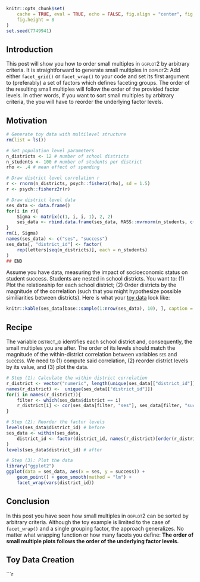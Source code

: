 <link rel="stylesheet" href="http://yandex.st/highlightjs/7.3/styles/default.min.css">
<script src="http://yandex.st/highlightjs/7.3/highlight.min.js"></script>
<script src="http://yandex.st/highlightjs/7.3/languages/r.min.js"></script>
<script>hljs.initHighlightingOnLoad();</script>

```r
knitr::opts_chunk$set(
    cache = TRUE, eval = TRUE, echo = FALSE, fig.align = "center", fig.width = 12, 
    fig.height = 8
)
set.seed(7749941)
```
## Introduction

This post will show you how to order small multiples in <span style="font-variant:small-caps;">ggplot2</span> by arbitrary criteria. It is straightforward to generate small multiples in <span style="font-variant:small-caps;">ggplot2</span>: Add either `facet_grid()` or `facet_wrap()` to your code and set its first argument to (preferably) a set of factors which defines faceting groups. The order of the resulting small multiples will follow the order of the provided factor levels. In other words, if you want to sort small multiples by arbitrary criteria, the you will have to reorder the underlying factor levels.

## Motivation

```r
# Generate toy data with multilevel structure
rm(list = ls())

# Set population level parameters
n_districts <- 12 # number of school districts
n_students <- 100 # number of students per district
rho <- .4 # mean effect of spending

# Draw district level correlation r
r <- rnorm(n_districts, psych::fisherz(rho), sd = 1.5)
r <- psych::fisherz2r(r)

# Draw district level data
ses_data <- data.frame()
for(i in r){
    Sigma <- matrix(c(1, i, i, 1), 2, 2)
    ses_data <- rbind.data.frame(ses_data, MASS::mvrnorm(n_students, c(0, 0), Sigma))
}
rm(i, Sigma)
names(ses_data) <- c("ses", "success")
ses_data[, "district_id"] <- factor(
    rep(letters[seq(n_districts)], each = n_students)
)
## END
```

Assume you have data, measuring the impact of socioeconomic status on student success. Students are nested in school districts. You want to: (1) Plot the relationship for each school district; (2) Order districts by the magnitude of the correlation (such that you might hypothesize possible similiarities between districts). Here is what your [toy data](#toydata) look like:

```r
knitr::kable(ses_data[base::sample(1:nrow(ses_data), 10), ], caption = "Random Rows from the Data")
```

## Recipe

The variable <span style="font-variant:small-caps;">district_id</span> identifies each school district and, consequently, the small multiples you are after. The order of its levels should match the magnitude of the within-district correlation between variables <span style="font-variant:small-caps;">ses</span> and <span style="font-variant:small-caps;">success</span>. We need to (1) compute said correlation, (2) reorder district levels by its value, and (3) plot the data.

```r
# Step (1): Calculate the within district correlation
r_district <- vector("numeric", length(unique(ses_data[["district_id"]])))
names(r_district) <-  unique(ses_data[["district_id"]])
for(i in names(r_district)){
    filter <- which(ses_data$district == i)
    r_district[i] <- cor(ses_data[filter, "ses"], ses_data[filter, "success"])
}

# Step (2): Reorder the factor levels
levels(ses_data$district_id) # before
ses_data <- within(ses_data,
    district_id <- factor(district_id, names(r_district)[order(r_district)])
)
levels(ses_data$district_id) # after

# Step (3): Plot the data
library("ggplot2")
ggplot(data = ses_data, aes(x = ses, y = success)) +
    geom_point() + geom_smooth(method = "lm") +
    facet_wrap(vars(district_id))
```

## Conclusion

In this post you have seen how small multiples in <span style="font-variant:small-caps;">ggplot2</span> can be sorted by arbitrary criteria. Although the toy example is limited to the case of `facet_wrap()` and a single grouping factor, the approach generalizes. No matter what wrapping function or how many facets you define: __The order of small multiple plots follows the order of the underlying factor levels.__

## Toy Data Creation<a name="toydata"></a>
```r




